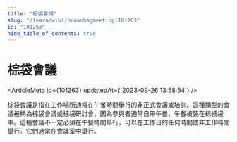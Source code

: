 ```yaml
---
title: "棕袋會議"
slug: "/learn/wiki/brownbagmeeting-101263"
id: "101263"
hide_table_of_contents: true
---
```



# 棕袋會議

<ArticleMeta id={101263} updatedAt={'2023-09-26 13:58:54'} />
<div className='border-solid border-b border-t-0 my-4 border-[var(--ifm-color-gray-300)]' />

棕袋會議是指在工作場所通常在午餐時間舉行的非正式會議或培訓。這種類型的會議被稱為棕袋會議或棕袋研討會，因為參與者通常自帶午餐，午餐被裝在棕紙袋中。這種會議不一定必須在午餐時間舉行，可以在工作日的任何時間或非工作時間舉行。它們通常在會議室中舉行。
